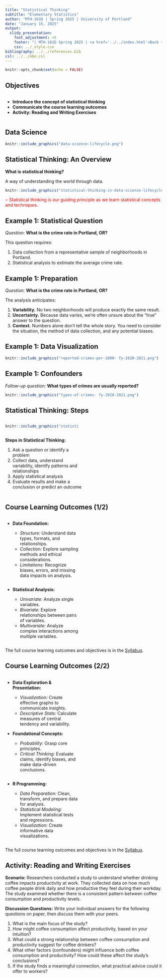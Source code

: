 ---
title: "Statistical Thinking"
subtitle: "Elementary Statistics"
author: "MTH-161D | Spring 2025 | University of Portland"
date: "January 15, 2025"
output:
  slidy_presentation:
    font_adjustment: +5
    footer: "| MTH-161D Spring 2025 | <a href='../../index.html'>Back to the Course Website</a>"
    css: ../_style.css
bibliography: ../../references.bib
csl: ../../mbe.csl
---

```{r setup, include=FALSE}
knitr::opts_chunk$set(echo = FALSE)
```

## Objectives

:::: {.column width=15%}
::::

:::: {.column width=70%}
- **Introduce the concept of statistical thinking**
- **Communicate the course learning outcomes**
- **Activity: Reading and Writing Exercises**
::::

:::: {.column width=15%}
::::

## Data Science

```{r data-science-life-cycle, echo=FALSE, fig.cap="The Data Science Life Cycle", fig.align='center', out.width = '50%'}
knitr::include_graphics("data-science-lifecycle.png")
```

## Statistical Thinking: An Overview

**What is statistical thinking?**

A way of understanding the world through data.

```{r statistical-thinking-1, echo=FALSE, fig.cap="Statistical Thinking in the Data Science Life Cycle", fig.align='center', out.width = '55%'}
knitr::include_graphics("statistical-thinking-in-data-science-lifecycle.png")
```

::: {style="color: red;"}
$\star$ Statistical thinking is our guiding principle as we learn statistical concepts and techniques.
:::

## Example 1: Statistical Question

*Question:* **What is the crime rate in Portland, OR?**

This question requires:

  1. Data collection from a representative sample of neighborhoods in Portland.
  2. Statistical analysis to estimate the average crime rate.

## Example 1: Preparation

*Question:* **What is the crime rate in Portland, OR?**

The analysis anticipates:

  1. **Variability.** No two neighborhoods will produce exactly the same result.
  2. **Uncertainty.** Because data varies, we’re often unsure about the "true" answer to the question.
  3. **Context.** Numbers alone don’t tell the whole story. You need to consider the situation, the method of data collection, and any potential biases.

## Example 1: Data Visualization

```{r portland-crime-rates, echo=FALSE, fig.cap="Portland crime rates in fiscal year 2020 to 2021.", fig.align='center', out.width = '55%'}
knitr::include_graphics("reported-crimes-per-1000- fy-2020-2021.png")
```

## Example 1: Confounders

*Follow-up question:* **What types of crimes are usually reported?**

```{r portland-types-of-crimes, echo=FALSE, fig.cap="Portland types of crimes in year 2020 to 2021.", fig.align='center', out.width = '100%'}
knitr::include_graphics("types-of-crimes- fy-2020-2021.png")
```

## Statistical Thinking: Steps

:::: {.column width=1%}
::::

:::: {.column width=47%}
```{r statistical-thinking-2, echo=FALSE, fig.cap="Statistical Thinking in the Data Science Life Cycle", fig.align='center', out.width = '100%'}
knitr::include_graphics("statistical-thinking-in-data-science-lifecycle.png")
```
::::

:::: {.column width=50%}
**Steps in Statistical Thinking:** 

  1. Ask a question or identify a problem
  2. Collect data, understand variability, identify patterns and relationships
  3. Apply statistical analysis
  4. Evaluate results and make a conclusion or predict an outcome
::::

:::: {.column width=1%}
::::

## Course Learning Outcomes (1/2)

:::: {.column width=1%}
::::

:::: {.column width=48%}
* **Data Foundation:**

  - *Structure:* Understand data types, formats, and relationships.
  - *Collection:* Explore sampling methods and ethical considerations.
  - *Limitations:* Recognize biases, errors, and missing data impacts on analysis.
::::

:::: {.column width=48%}
* **Statistical Analysis:**

  - *Univariate:* Analyze single variables. 
  - *Bivariate:* Explore relationships between pairs of variables.
  - *Multivariate:* Analyze complex interactions among multiple variables.
::::

:::: {.column width=1%}
::::

The full course learning outcomes and objectives is in the [Syllabus](../../index.html).

## Course Learning Outcomes (2/2)

:::: {.column width=1%}
::::

:::: {.column width=48%}
* **Data Exploration & Presentation:**

  - *Visualization:* Create effective graphs to communicate insights.
  - *Descriptive Stats:* Calculate measures of central tendency and variability.

* **Foundational Concepts:**

  - *Probability:* Grasp core principles.
  - *Critical Thinking:* Evaluate claims, identify biases, and make data-driven conclusions.
::::

:::: {.column width=48%}
* **R Programming:**

  - *Data Preparation:* Clean, transform, and prepare data for analysis.
  - *Statistical Modeling:* Implement statistical tests and regressions.
  - *Visualization:* Create informative data visualizations.
::::

:::: {.column width=1%}
::::

The full course learning outcomes and objectives is in the [Syllabus](../../index.html).

## Activity: Reading and Writing Exercises

**Scenario:** Researchers conducted a study to understand whether drinking coffee impacts productivity at work. They collected data on how much coffee people drink daily and how productive they feel during their workday. The study examined whether there is a consistent pattern between coffee consumption and productivity levels.

**Discussion Questions:** Write your individual answers for the following questions on paper, then discuss them with your peers.

1. What is the main focus of the study?
2. How might coffee consumption affect productivity, based on your intuition?
3. What could a strong relationship between coffee consumption and productivity suggest for coffee drinkers?
4. What other factors (confounders) might influence both coffee consumption and productivity? How could these affect the study's conclusions?
5. If the study finds a meaningful connection, what practical advice could it offer to workers?
